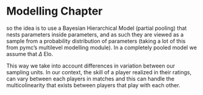 # Modelling Chapter
so the idea is to use a Bayesian Hierarchical Model (partial pooling) that nests parameters inside parameters, and as such they are viewed as a sample from a probability distribution of parameters (taking a lot of this from pymc's multilevel modelling module). In a completely pooled model we assume that $\Delta$ Elo.


This way we take into account differences in variation between our sampling units. In our context, the skill of a player realized in their ratings, can vary between each players in matches and this can handle the multicolinearity that exists between players that play with each other.